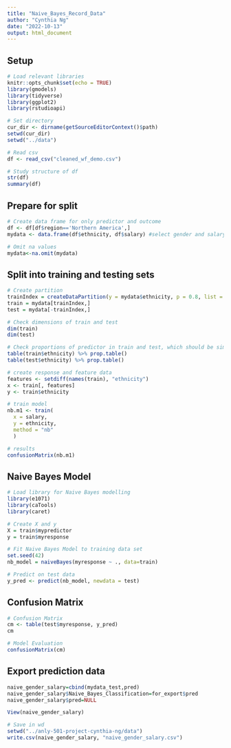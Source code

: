```yaml
---
title: "Naive_Bayes_Record_Data"
author: "Cynthia Ng"
date: "2022-10-13"
output: html_document
---
```


## Setup
```r
# Load relevant libraries
knitr::opts_chunk$set(echo = TRUE)
library(gmodels)
library(tidyverse)
library(ggplot2)
library(rstudioapi)

# Set directory
cur_dir <- dirname(getSourceEditorContext()$path)
setwd(cur_dir)
setwd("../data")

# Read csv
df <- read_csv("cleaned_wf_demo.csv")

# Study structure of df
str(df)
summary(df)
```

## Prepare for split
```r
# Create data frame for only predictor and outcome
df <- df[df$region=='Northern America',]
mydata <- data.frame(df$ethnicity, df$salary) #select gender and salary

# Omit na values
mydata<-na.omit(mydata)
```

## Split into training and testing sets
```r
# Create partition
trainIndex = createDataPartition(y = mydata$ethnicity, p = 0.8, list = FALSE)
train = mydata[trainIndex,]
test = mydata[-trainIndex,]

# Check dimensions of train and test
dim(train)
dim(test)

# Check proportions of predictor in train and test, which should be similar
table(train$ethnicity) %>% prop.table()
table(test$ethnicity) %>% prop.table()

```

```r
# create response and feature data
features <- setdiff(names(train), "ethnicity")
x <- train[, features]
y <- train$ethnicity

# train model
nb.m1 <- train(
  x = salary,
  y = ethnicity,
  method = "nb"
  )

# results
confusionMatrix(nb.m1)
```


## Naive Bayes Model
```r
# Load library for Naive Bayes modelling
library(e1071)
library(caTools)
library(caret)

# Create X and y
X = train$mypredictor
y = train$myresponse

# Fit Naive Bayes Model to training data set
set.seed(42)
nb_model = naiveBayes(myresponse ~ ., data=train)

# Predict on test data
y_pred <- predict(nb_model, newdata = test)
```

## Confusion Matrix
```r
# Confusion Matrix
cm <- table(test$myresponse, y_pred)
cm

# Model Evaluation
confusionMatrix(cm)
```

## Export prediction data
```r
naive_gender_salary=cbind(mydata_test,pred)
naive_gender_salary$Naive_Bayes_Classification=for_export$pred
naive_gender_salary$pred=NULL

View(naive_gender_salary)

# Save in wd
setwd("../anly-501-project-cynthia-ng/data")
write.csv(naive_gender_salary, "naive_gender_salary.csv")
```